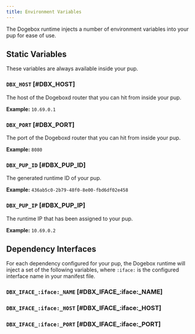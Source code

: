 ```yaml
---
title: Environment Variables
---
```


The Dogebox runtime injects a number of environment variables into your pup for ease of use.

## Static Variables

These variables are always available inside your pup.

### `DBX_HOST` [#DBX_HOST]

The host of the Dogeboxd router that you can hit from inside your pup.

**Example:** `10.69.0.1`

### `DBX_PORT` [#DBX_PORT]

The port of the Dogeboxd router that you can hit from inside your pup.

**Example:** `8080`

### `DBX_PUP_ID` [#DBX_PUP_ID]

The generated runtime ID of your pup.

**Example:** `436ab5c0-2b79-48f0-8e00-fbd6df02e458`

### `DBX_PUP_IP` [#DBX_PUP_IP]

The runtime IP that has been assigned to your pup.

**Example:** `10.69.0.2`

## Dependency Interfaces

For each dependency configured for your pup, the Dogebox runtime will inject a set of the following variables, where `:iface:` is the configured interface name in your manifest file.

### `DBX_IFACE_:iface:_NAME` [#DBX_IFACE_:iface:_NAME]
### `DBX_IFACE_:iface:_HOST` [#DBX_IFACE_:iface:_HOST]
### `DBX_IFACE_:iface:_PORT` [#DBX_IFACE_:iface:_PORT]

